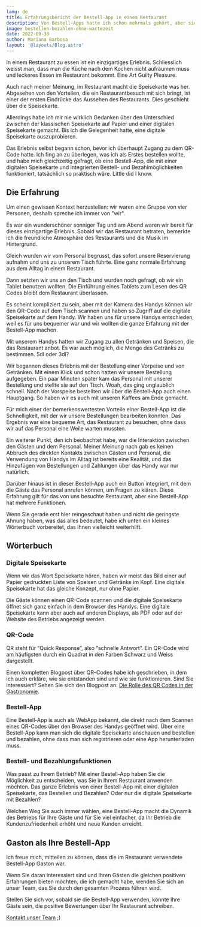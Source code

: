 ```yaml
---
lang: de
title: Erfahrungsbericht der Bestell-App in einem Restaurant
description: Von Bestell-Apps hatte ich schon mehrmals gehört, aber sie nie benutzt. Deshalb berichte ich hier über meine erste Erfahrung mit einer Bestell-App aus meiner Perspektive als Kundin und wie es für mich war, eine solche App zu nutzen.
image: bestellen-bezahlen-ohne-wartezeit
date: 2022-09-30
author: Mariana Barbosa
layout: '@layouts/Blog.astro'
---
```


In einem Restaurant zu essen ist ein einzigartiges Erlebnis. Schliesslich weisst man, dass man die Küche nach dem Kochen nicht aufräumen muss und leckeres Essen im Restaurant bekommt. Eine Art Guilty Pleasure.

Auch nach meiner Meinung, im Restaurant macht die Speisekarte was her. Abgesehen von den Vorteilen, die ein Restaurantbesuch mit sich bringt, ist einer der ersten Eindrücke das Aussehen des Restaurants. Dies geschieht über die Speisekarte.

Allerdings habe ich mir nie wirklich Gedanken über den Unterschied zwischen der klassischen Speisekarte auf Papier und einer digitalen Speisekarte gemacht. Bis ich die Gelegenheit hatte, eine digitale Speisekarte auszuprobieren.

Das Erlebnis selbst begann schon, bevor ich überhaupt Zugang zu dem QR-Code hatte. Ich fing an zu überlegen, was ich als Erstes bestellen wollte, und habe mich gleichzeitig gefragt, ob eine Bestell-App, die mit einer digitalen Speisekarte und integrierten Bestell- und Bezahlmöglichkeiten funktioniert, tatsächlich so praktisch wäre. Little did I know.

## Die Erfahrung

Um einen gewissen Kontext herzustellen: wir waren eine Gruppe von vier Personen, deshalb spreche ich immer von "wir".

Es war ein wunderschöner sonniger Tag und am Abend waren wir bereit für dieses einzigartige Erlebnis. Sobald wir das Restaurant betraten, bemerkte ich die freundliche Atmosphäre des Restaurants und die Musik im Hintergrund.

Gleich wurden wir vom Personal begrusst, das sofort unsere Reservierung aufnahm und uns zu unserem Tisch führte. Eine ganz normale Erfahrung aus dem Alltag in einem Restaurant.

Dann setzten wir uns an den Tisch und wurden noch gefragt, ob wir ein Tablet benutzen wollten. Die Einführung eines Tablets zum Lesen des QR Codes bleibt dem Restaurant überlassen.

Es scheint kompliziert zu sein, aber mit der Kamera des Handys können wir den QR-Code auf dem Tisch scannen und haben so Zugriff auf die digitale Speisekarte auf dem Handy. Wir haben uns für unsere Handys entschieden, weil es für uns bequemer war und wir wollten die ganze Erfahrung mit der Bestell-App machen.

Mit unserem Handys hatten wir Zugang zu allen Getränken und Speisen, die das Restaurant anbot. Es war auch möglich, die Menge des Getränks zu bestimmen. 5dl oder 3dl?

Wir begannen dieses Erlebnis mit der Bestellung einer Vorpeise und von Getränken. Mit einem Klick und schon hatten wir unsere Bestellung aufgegeben. Ein paar Minuten später kam das Personal mit unserer Bestellung und stellte sie auf den Tisch. Woah, das ging unglaublich schnell. Nach der Vorspeise bestellten wir über die Bestell-App auch einen Hauptgang. So haben wir es auch mit unseren Kaffees am Ende gemacht.

Für mich einer der bemerkenswertesten Vorteile einer Bestell-App ist die Schnelligkeit, mit der wir unsere Bestellungen bearbeiten konnten. Das Ergebnis war eine bequeme Art, das Restaurant zu besuchen, ohne dass wir auf das Personal eine Weile warten mussten.

Ein weiterer Punkt, den ich beobachtet habe, war die Interaktion zwischen den Gästen und dem Personal. Meiner Meinung nach gab es keinen Abbruch des direkten Kontakts zwischen Gästen und Personal, die Verwendung von Handys im Alltag ist bereits eine Realität, und das Hinzufügen von Bestellungen und Zahlungen über das Handy war nur natürlich.

Darüber hinaus ist in dieser Bestell-App auch ein Button integriert, mit dem die Gäste das Personal anrufen können, um Fragen zu klären. Diese Erfahrung gilt für das von uns besuchte Restaurant, aber eine Bestell-App hat mehrere Funktionen.

Wenn Sie gerade erst hier reingeschaut haben und nicht die geringste Ahnung haben, was das alles bedeutet, habe ich unten ein kleines Wörterbuch vorbereitet, das Ihnen vielleicht weiterhilft.

## Wörterbuch

### Digitale Speisekarte

Wenn wir das Wort Speisekarte hören, haben wir meist das Bild einer auf Papier gedruckten Liste von Speisen und Getränke im Kopf. Eine digitale Speisekarte hat das gleiche Konzept, nur ohne Papier.

Die Gäste können einen QR-Code scannen und die digitale Speisekarte öffnet sich ganz einfach in dem Browser des Handys. Eine digitale Speisekarte kann aber auch auf anderen Displays, als PDF oder auf der Website des Betriebs angezeigt werden.

### QR-Code

QR steht für “Quick Response”, also “schnelle Antwort”. Ein QR-Code wird am häufigsten durch ein Quadrat in den Farben Schwarz und Weiss dargestellt.

Einen kompletten Blogpost über QR-Codes habe ich geschrieben, in dem ich auch erkläre, wie sie entstanden sind und wie sie funktionieren. Sind Sie interessiert? Sehen Sie sich den Blogpost an: [Die Rolle des QR Codes in der Gastronomie](/de/qr-code).

### Bestell-App

Eine Bestell-App is auch als WebApp bekannt, die direkt nach dem Scannen eines QR-Codes über den Browser des Handys geöffnet wird. Über eine Bestell-App kann man sich die digitale Speisekarte anschauen und bestellen und bezahlen, ohne dass man sich registrieren oder eine App herunterladen muss.

### Bestell- und Bezahlungsfunktionen

Was passt zu Ihrem Betrieb? Mit einer Bestell-App haben Sie die Möglichkeit zu entscheiden, was Sie in Ihrem Restaurant anwenden möchten. Das ganze Erlebnis von einer Bestell-App mit einer digitalen Speisekarte, das Bestellen und Bezahlen? Oder nur die digitale Speisekarte mit Bezahlen?

Welchen Weg Sie auch immer wählen, eine Bestell-App macht die Dynamik des Betriebs für Ihre Gäste und für Sie viel einfacher, da Ihr Betrieb die Kundenzufriedenheit erhöht und neue Kunden erreicht.

## Gaston als Ihre Bestell-App

Ich freue mich, mitteilen zu können, dass die im Restaurant verwendete Bestell-App Gaston war.

Wenn Sie daran interessiert sind und Ihren Gästen die gleichen positiven Erfahrungen bieten möchten, die ich gemacht habe, wenden Sie sich an unser Team, das Sie durch den gesamten Prozess führen wird.

Stellen Sie sich vor, sobald sie die Bestell-App verwenden, könnte Ihre Gäste sein, die positive Bewertungen über Ihr Restaurant schreiben.

[Kontakt unser Team](/de/kontakt) ;)
